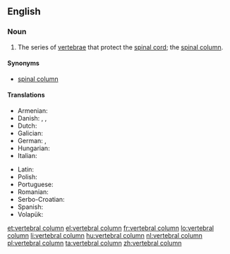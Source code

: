 ==English==

===Noun===
{{wikipedia}}
{{en-noun|head=[[vertebral]] [[column]]}}

# {{skeleton}} The series of [[vertebra]]e that protect the [[spinal cord]]; the [[spinal column]].

====Synonyms====
* [[spinal column]]

====Translations====
{{trans-top|vertebral column}}
* Armenian: {{t-|hy|ողնաշար|tr=oġnašar}}
* Danish: {{t-|da|hvirvelsøjle|c}}, {{t-|da|rygrad|c}}, {{t+|da|rygsøjle|c}}
* Dutch: {{t+|nl|wervelkolom|m}}
* Galician: {{t+|gl|columna vertebral|f}}
* German: {{t+|de|Wirbelsäule|f}}, {{t+|de|Rückgrat|n}}
* Hungarian: {{t+|hu|gerincoszlop}}
* Italian: {{t-|it|colonna vertebrale|f}}
{{trans-mid}}
* Latin: {{t|la|columna vertebralis|f}}
* Polish: {{t+|pl|kręgosłup|m}}
* Portuguese: {{t|pt|coluna vertebral|f}}
* Romanian: {{t-|ro|coloană vertebrală|f}}
* Serbo-Croatian: {{t-|sh|kralježnica|f}}
* Spanish: {{t+|es|columna vertebral|f}}
* Volapük: {{t+|vo|bäkabom}}
{{trans-bottom}}

[[et:vertebral column]]
[[el:vertebral column]]
[[fr:vertebral column]]
[[lo:vertebral column]]
[[li:vertebral column]]
[[hu:vertebral column]]
[[nl:vertebral column]]
[[pl:vertebral column]]
[[ta:vertebral column]]
[[zh:vertebral column]]